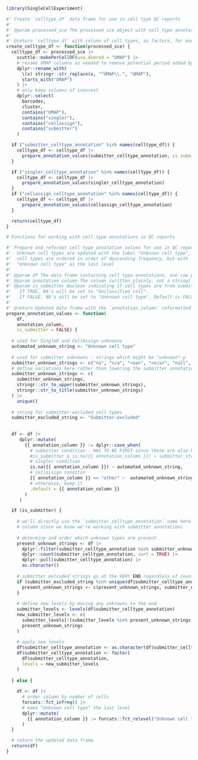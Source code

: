 <!-- This document contains function definitions that are used by both
`main_qc_report.rmd` and `celltypes_supplemental_report.rmd` to prepare
cell typing results for analysis/visualization -->


```r
library(SingleCellExperiment)

#' Create `celltype_df` data frame for use in cell type QC reports
#'
#' @param processed_sce The processed sce object with cell type annotations in colData
#'
#' @return `celltype_df` with column of cell types, as factors, for each annotation method
create_celltype_df <- function(processed_sce) {
  celltype_df <- processed_sce |>
    scuttle::makePerCellDF(use.dimred = "UMAP") |>
    # rename UMAP columns as needed to remove potential period added by `scuttle::makePerCellDF`
    dplyr::rename_with(
      \(x) stringr::str_replace(x, "^UMAP\\.", "UMAP"),
      starts_with("UMAP")
    ) |>
    # only keep columns of interest
    dplyr::select(
      barcodes,
      cluster,
      contains("UMAP"),
      contains("singler"),
      contains("cellassign"),
      contains("submitter")
    )

  if ("submitter_celltype_annotation" %in% names(celltype_df)) {
    celltype_df <- celltype_df |>
      prepare_annotation_values(submitter_celltype_annotation, is_submitter = TRUE)
  }

  if ("singler_celltype_annotation" %in% names(celltype_df)) {
    celltype_df <- celltype_df |>
      prepare_annotation_values(singler_celltype_annotation)
  }
  if ("cellassign_celltype_annotation" %in% names(celltype_df)) {
    celltype_df <- celltype_df |>
      prepare_annotation_values(cellassign_celltype_annotation)
  }

  return(celltype_df)
}

# Functions for working with cell type annotations in QC reports

#' Prepare and reformat cell type annotation values for use in QC reports
#'  Unknown cell types are updated with the label "Unknown cell type", and
#'  cell types are ordered in order of descending frequency, but with
#'  "Unknown cell type" as the last level
#'
#' @param df The data frame containing cell type annotations, one row per cell
#' @param annotation_column The column (written plainly, not a string) containing annotations to reformat
#' @param is_submitter Boolean indicating if cell types are from submitter.
#'   If TRUE, NA's will be set to "Unclassified cell".
#'   If FALSE, NA's will be set to "Unknown cell type". Default is FALSE
#'
#' @return Updated data frame with the `annotation_column` reformatted
prepare_annotation_values <- function(
    df,
    annotation_column,
    is_submitter = FALSE) {
  
  # used for SingleR and CellAssign unknowns
  automated_unknown_string <- "Unknown cell type"
  
  # used for submitter unknowns - strings which might be "unknown"-y
  submitter_unknown_strings <- c("na", "n/a", "<na>", "<n/a>", "null", "unknown", " ")
  # define variations here rather than lowering the submitter annotations themselves
  submitter_unknown_strings <- c(
    submitter_unknown_strings,
    stringr::str_to_upper(submitter_unknown_strings), 
    stringr::str_to_title(submitter_unknown_strings)
  ) |>
    unique()
  
  # string for submitter-excluded cell types
  submitter_excluded_string <- "Submitter-excluded"
    
    
  df <- df |>
     dplyr::mutate(
       {{ annotation_column }} := dplyr::case_when(
         # submitter condition - HAS TO BE FIRST since these are also NA which is the singler check
         #is_submitter & is.na({{ annotation_column }}) ~ submitter_string,
         # singler condition
         is.na({{ annotation_column }}) ~ automated_unknown_string,
         # cellassign conditon
         {{ annotation_column }} == "other" ~  automated_unknown_string,
         # otherwise, keep it
         .default = {{ annotation_column }}
       ) 
     )

  if (is_submitter) {
    
    # we'll directly use the `submitter_celltype_annotation` name here for the 
    # column since we know we're working with submitter annotations 
    
    # determine and order which unknown types are present
    present_unknown_strings <- df |>
      dplyr::filter(submitter_celltype_annotation %in% submitter_unknown_strings) |>
      dplyr::count(submitter_celltype_annotation, sort = TRUE) |>
      dplyr::pull(submitter_celltype_annotation) |>
      as.character()
    
    # submitter exlcuded strings go at the VERY END regardless of count
    if (submitter_excluded_string %in% unique(df$submitter_celltype_annotation)) {
      present_unknown_strings <- c(present_unknown_strings, submitter_excluded_string)
    }
    
    # define new levels by moving any unknowns to the end
    submitter_levels <- levels(df$submitter_celltype_annotation)
    new_submitter_levels <- c(
      submitter_levels[!(submitter_levels %in% present_unknown_strings)], 
      present_unknown_strings
    )
    
    # apply new levels
    df$submitter_celltype_annotation <- as.character(df$submitter_celltype_annotation) # defactor first, in case...
    df$submitter_celltype_annotation <- factor(
      df$submitter_celltype_annotation, 
      levels = new_submitter_levels
    )
    
  } else {
    
    df <- df |>
      # order column by number of cells
      forcats::fct_infreq() |>
      # make "Unknown cell type" the last level
      dplyr::mutate(
        {{ annotation_column }} := forcats::fct_relevel("Unknown cell type", after = Inf)
      )
  }

  # return the updated data frame
  return(df)  
}
```

